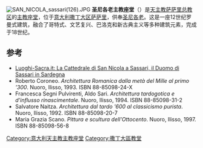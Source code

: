 [[File:SAN_NICOLA_sassari(126).JPG|thumb]]
'''圣尼各老主教座堂'''（{{lang-it|Cattedrale di San Nicola}}）是[[天主教萨萨里总教区|天主教萨萨里总教区]]的[[主教座堂|主教座堂]]，位于[[意大利|意大利]][[撒丁大区|撒丁大区]][[萨萨里|萨萨里]]，供奉[[圣尼各老|圣尼各老]]。这是一座12世纪罗曼式建筑，融合了哥特式、文艺复兴、巴洛克和新古典主义等多种建筑元素，完成于18世纪。

==参考==
* [https://web.archive.org/web/20141222052139/http://www.luoghi-sacri.it/Luoghi/cattedrale-san-nicola.html Luoghi-Sacra.it: La Cattedrale di San Nicola a Sassari, il Duomo di Sassari in Sardegna] {{it icon}}
* Roberto Coroneo. ''Architettura Romanica dalla metà del Mille al primo '300''. Nuoro, Ilisso, 1993. ISBN 88-85098-24-X
* Francesca Segni Pulvirenti, Aldo Sari. ''Architettura tardogotica e d'influsso rinascimentale''. Nuoro, Ilisso, 1994. ISBN 88-85098-31-2
* Salvatore Naitza. ''Architettura dal tardo '600 al classicismo purista''. Nuoro, Ilisso, 1992. ISBN 88-85098-20-7
* Maria Grazia Scano. ''Pittura e scultura dell'Ottocento''. Nuoro, Ilisso, 1997. ISBN 88-85098-56-8
{{coord|40.7267|8.5584|type:landmark_region:IT|display=title}}

{{意大利天主教主教座堂}}

[[Category:意大利天主教主教座堂|Category:意大利天主教主教座堂]]
[[Category:撒丁大區教堂|Category:撒丁大區教堂]]